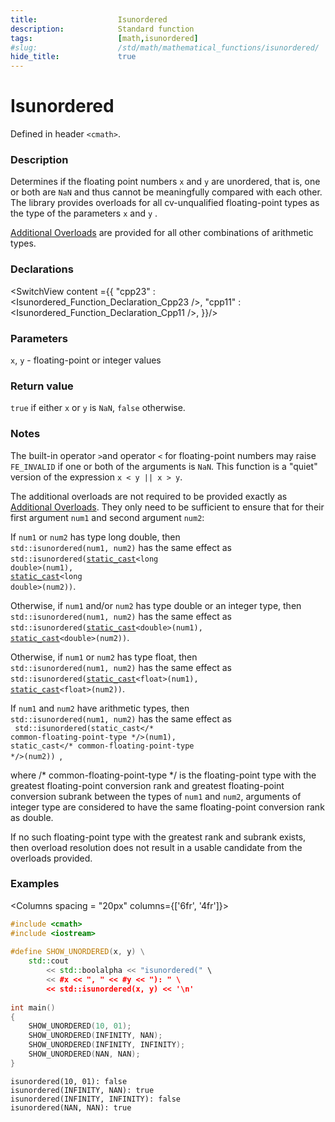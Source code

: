 ```yaml
---
title:                  Isunordered
description:            Standard function
tags:                   [math,isunordered]
#slug:                  /std/math/mathematical_functions/isunordered/
hide_title:             true
---
```




# Isunordered

Defined in header `<cmath>`.

### Description

Determines if the floating point numbers `x` and `y` are unordered, that is, one or both are `NaN` and thus cannot be meaningfully compared with each other. <br/>
&#8203;<Since v='cpp23'>The library provides overloads for all cv-unqualified floating-point types as the type of the parameters <code>x</code> and <code>y</code> </Since>. <br/>

&#8203;<a href='#declarations'>Additional Overloads</a> are provided for all other combinations of arithmetic types.

### Declarations

<SwitchView content ={{
    "cpp23" : <Isunordered_Function_Declaration_Cpp23 />,
    "cpp11" : <Isunordered_Function_Declaration_Cpp11 />,
}}/>

### Parameters
 
`x`, `y` - floating-point or integer values

### Return value

`true` if either `x` or `y` is `NaN`, `false` otherwise.

### Notes

The built-in operator `>`and operator `<` for floating-point numbers may raise `FE_INVALID` if one or both of the arguments is `NaN`. 
This function is a "quiet" version of the expression `x < y || x > y`.

The additional overloads are not required to be provided exactly as <a href='#declarations'>Additional Overloads</a>. 
They only need to be sufficient to ensure that for their first argument `num1` and second argument `num2`:

If `num1` or `num2` has type <span class='col-lb'>long double</span>, then <br/>
`std::isunordered(num1, num2)` has the same effect as  <br/>
&#8203;<code>std::isunordered(<a href='/docs/std/lang-support/static_cast'>static_cast</a>&lt;<span class='col-lb'>long double</span>&gt;(num1), <a href='/docs/std/lang-support/static_cast'>static_cast</a>&lt;<span class='col-lb'>long double</span>&gt;(num2))</code>.

Otherwise, if `num1` and/or `num2` has type <span class='col-lb'>double</span> or an integer type, then  <br/>
`std::isunordered(num1, num2)` has the same effect as  <br/>
&#8203;<code>std::isunordered(<a href='/docs/std/lang-support/static_cast'>static_cast</a>&lt;<span class='col-lb'>double</span>&gt;(num1), <a href='/docs/std/lang-support/static_cast'>static_cast</a>&lt;<span class='col-lb'>double</span>&gt;(num2))</code>.

&#8203;<Until v='cpp23' block>Otherwise, if `num1` or `num2` has type <span class='col-lb'>float</span>, then  <br/>
`std::isunordered(num1, num2)` has the same effect as  <br/>
&#8203;<code>std::isunordered(<a href='/docs/std/lang-support/static_cast'>static_cast</a>&lt;<span class='col-lb'>float</span>&gt;(num1), <a href='/docs/std/lang-support/static_cast'>static_cast</a>&lt;<span class='col-lb'>float</span>&gt;(num2))</code>.</Until>


If `num1` and `num2` have arithmetic types, then  <br/>
`std::isunordered(num1, num2)` has the same effect as  <br/> <code> std::isunordered(static_cast&lt;<span class='col-d'>/\* common-floating-point-type \*/</span>&gt;(num1), static_cast&lt;<span class='col-d'>/\* common-floating-point-type \*/</span>&gt;(num2)) </code>, 
               
where <span class='col-d'>/\* common-floating-point-type \*/</span> is the floating-point type with the greatest floating-point conversion rank and greatest floating-point 
conversion subrank between the types of `num1` and `num2`, arguments of integer type are considered to have the same floating-point conversion rank as <span class='col-lb'>double</span>.

If no such floating-point type with the greatest rank and subrank exists, then overload resolution does not result in a usable candidate from the overloads provided.

### Examples

<Columns spacing = "20px" columns={['6fr', '4fr']}>
<div>

```cpp
#include <cmath>
#include <iostream>
 
#define SHOW_UNORDERED(x, y) \
    std::cout 
        << std::boolalpha << "isunordered(" \
        << #x << ", " << #y << "): " \
        << std::isunordered(x, y) << '\n'
 
int main()
{
    SHOW_UNORDERED(10, 01);
    SHOW_UNORDERED(INFINITY, NAN);
    SHOW_UNORDERED(INFINITY, INFINITY);
    SHOW_UNORDERED(NAN, NAN);
}

```

</div><div>

```plaintext title="Possible Result"
isunordered(10, 01): false
isunordered(INFINITY, NAN): true
isunordered(INFINITY, INFINITY): false
isunordered(NAN, NAN): true
```

</div>
</Columns>